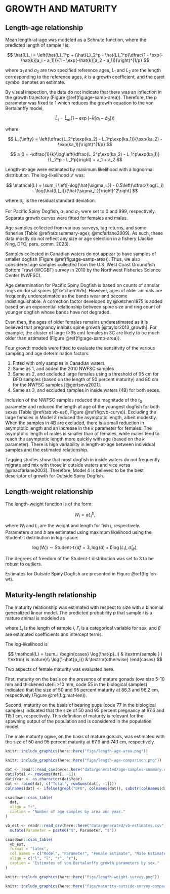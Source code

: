 
# GROWTH AND MATURITY {#app:growth}

## Length-age relationship

Mean length-at-age was modeled as a Schnute function, where the predicted length of sample $i$ is:

$$
\hat{L}_i = \left(\hat{L}_1^p + (\hat{L}_2^p - \hat{L}_1^p)\dfrac{1 - \exp(-\hat{k}[a_i - a_1])}{1 - \exp(-\hat{k}[a_2 - a_1])}\right)^{1/p}
$$

where $a_1$ and $a_2$ are two specified reference ages, $L_1$ and $L_2$ are the length corresponding to the reference ages, $k$ is a growth coefficient, and the caret symbol denotes an estimate.

By visual inspection, the data do not indicate that there was an inflection in the growth trajectory (Figure \@ref(fig:age-samp-area)). 
Therefore, the $p$ parameter was fixed to 1 which reduces the growth equation to the von Bertalanffy model,

$$
\hat{L}_i = \hat{L}_{\infty}(1 - \exp(-\hat{k}[a_i - \hat{a}_0]))
$$

where 

$$
L_{\infty} = \left(\dfrac{L_2^p\exp(ka_2) - L_1^p\exp(ka_1)}{\exp(ka_2) - \exp(ka_1)}\right)^{1/p}
$$

$$
a_0 = -\dfrac{1}{k}\log\left(\dfrac{L_2^p\exp(ka_2) - L_1^p\exp(ka_1)}{L_2^p - L_1^p}\right) + a_1 + a_2
$$

Length-at-age were estimated by maximum likelihood with a lognormal distribution. The log-likelihood $\mathcal{L}$ was:

$$
\mathcal{L} = \sum_i \left[-\log(\hat{\sigma_L}) - 0.5\left(\dfrac{\log(L_i) - \log(\hat{L}_i)}{\hat{\sigma_L}}\right)^2\right]
$$

where $\sigma_L$ is the residual standard deviation.

For Pacific Spiny Dogfish, $a_1$ and $a_2$ were set to 0 and 999, respectively. 
Separate growth curves were fitted for females and males.

Age samples collected from various surveys, tag returns, and some fisheries (Table \@ref(tab:summary-age); @mcfarlane2009).
As such, these data mostly do not reflect any size or age selection in a fishery (Jackie King, DFO, pers. comm. 2023).

Samples collected in Canadian waters do not appear to have samples of smaller dogfish (Figure \@ref(fig:age-samp-area)).
Thus, we also considered age samples collected from the U.S. West Coast Groundfish Bottom Trawl (WCGBT) survey in 2010 by the Northwest Fisheries Science Center (NWFSC).

Age determination for Pacific Spiny Dogfish is based on counts of annular rings on dorsal spines [@ketchen1975]. 
However, ages of older animals are frequently underestimated as the bands wear and become indistinguishable.
A correction factor developed by @ketchen1975 is added based on an exponential relationship between spine size and ring count of younger dogfish whose bands have not degraded.

Even then, the ages of older females remains underestimated as it is believed that pregnancy inhibits spine growth [@taylor2013_growth].
For example, the cluster of large (>95 cm) females in 3C are likely to be much older than estimated (Figure \@ref(fig:age-samp-area)).

Four growth models were fitted to evaluate the sensitivity of the various sampling and age determination factors:

1. Fitted with only samples in Canadian waters
2. Same as 1, and added the 2010 NWFSC samples
3. Same as 2, and excluded large females using a threshold of 95 cm for DFO samples (based on the length of 50 percent maturity) and 80 cm for the NWFSC samples [@gertseva2021].
4. Same as 3, and excluded samples in inside waters (4B) for both sexes.

Inclusion of the NWFSC samples reduced the magnitude of the $t_0$ parameter and reduced the length at age of the youngest dogfish for both sexes (Table \@ref(tab:vb-est), Figure \@ref(fig:vb-curve)).
Excluding the large females in Model 3 reduced the asymptotic length, albeit modestly.
When the samples in 4B are excluded, there is a small reduction in asymptotic length and an increase in the $k$ parameter for females.
The asymptotic length of males is smaller than of females, while males tend to reach the asymptotic length more quickly with age (based on the $k$ parameter).
There is high variability in length-at-age between individual samples and the estimated relationship.

Tagging studies show that most dogfish in inside waters do not frequently migrate and mix with those in outside waters and vice versa [@macfarlane2003].
Therefore, Model 4 is believed to be the best descriptor of growth for Outside Spiny Dogfish.

## Length-weight relationship

The length-weight function is of the form:

$$
W_i = a L_i ^ b,
$$

where $W_i$ and $L_i$ are the weight and length for fish $i$, respectively. Parameters $a$ and $b$ are estimated using maximum likelihood using the Student-t distribution in log-space:

$$
\log (W_i) \sim \operatorname{Student-t}(df = 3, \log(\hat{a}) + \hat{b} \log(L_i), \hat{\sigma}_W),
$$

The degrees of freedom of the Student-t distribution was set to 3 to be robust to outliers.

Estimates for Outside Spiny Dogfish are presented in Figure \@ref(fig:len-wt).

## Maturity-length relationship

The maturity relationship was estimated with respect to size with a binomial generalized linear model. The predicted probability $p$ that sample $i$ is a mature animal is modeled as

\begin{align}
\hat{p}_i &= \dfrac{1}{1 + \exp(-\hat{y}_i)}\\ 
\hat{y}_i &= \hat{\beta}_0 + \hat{\beta}_1 L_i + \hat{\beta}_2 F_i
\end{align}

where $L_i$ is the length of sample $i$, $F_i$ is a categorical variable for sex, and $\beta$ are estimated coefficients and intercept terms.

The log-likelihood is 

$$
\mathcal{L} = \sum_i
\begin{cases}
\log(\hat{p}_i) & \textrm{sample } i \textrm{ is mature}\\
\log(1-\hat{p_i}) & \textrm{otherwise}
\end{cases}
$$


Two aspects of female maturity was evaluated here. 

First, maturity on the basis on the presence of mature gonads (ova size 5-10 mm and thickened uterii >10 mm, code 55 in the biological samples) indicated that the size of 50 and 95 percent maturity at 86.3 and 96.2 cm, respectively (Figure \@ref(fig:mat-len)). 

Second, maturity on the basis of bearing pups (code 77 in the biological samples) indicated that the size of 50 and 95 percent pregnancy at 97.6 and 115.1 cm, respectively.
This definition of maturity is relevant for the spawning output of the population and is considered in the population model.

The male maturity ogive, on the basis of mature gonads, was estimated with the size of 50 and 95 percent maturity at 67.9 and 74.1 cm, respectively.


```r
knitr::include_graphics(here::here("figs/length-age-area.png"))
```

```r
knitr::include_graphics(here::here("figs/length-age-comparison.png"))
```

```r
dat <- readr::read_csv(here::here("data/generated/age-samples-summary.csv"))
dat$Total <- rowSums(dat[, -1])
dat$Year <- as.character(dat$Year)
dat <- rbind(dat, c("Total", rowSums(dat[, -1])))
colnames(dat) <- ifelse(grepl("DFO", colnames(dat)), substr(colnames(dat), 7, 8), colnames(dat))

csasdown::csas_table(
  dat,
  align = "r",
  caption = "Number of age samples by area and year."
)
```

```r
vb_est <- readr::read_csv(here::here("data/generated/vb-estimates.csv")) %>%
  mutate(Parameter = paste0("$", Parameter, "$"))

csasdown::csas_table(
  vb_est,
  format = "latex",
  col.names = c("Model", "Parameter", "Female Estimate", "Male Estimate"),
  align = c("l", "l", "r", "r"),
  caption = "Estimates of von Bertalanffy growth parameters by sex."
)
```


```r
knitr::include_graphics(here::here("figs/length-weight-survey.png"))
```

```r
knitr::include_graphics(here::here("figs/maturity-outside-survey-compare.png"))
```


